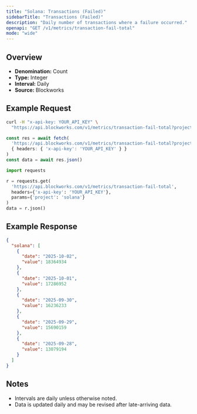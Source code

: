 ```yaml
---
title: "Solana: Transactions (Failed)"
sidebarTitle: "Transactions (Failed)"
description: "Daily number of transactions where a failure occurred."
openapi: "GET /v1/metrics/transaction-fail-total"
mode: "wide"
---
```


## Overview

- **Denomination:** Count
- **Type:** Integer
- **Interval:** Daily
- **Source:** Blockworks

## Example Request

<CodeGroup>

```bash cURL
curl -H "x-api-key: YOUR_API_KEY" \
  "https://api.blockworks.com/v1/metrics/transaction-fail-total?project=solana"
```

```typescript TypeScript
const res = await fetch(
  'https://api.blockworks.com/v1/metrics/transaction-fail-total?project=solana',
  { headers: { 'x-api-key': 'YOUR_API_KEY' } }
)
const data = await res.json()
```

```python Python
import requests

r = requests.get(
  'https://api.blockworks.com/v1/metrics/transaction-fail-total',
  headers={'x-api-key': 'YOUR_API_KEY'},
  params={'project': 'solana'}
)
data = r.json()
```

</CodeGroup>

## Example Response

```json
{
  "solana": [
    {
      "date": "2025-10-02",
      "value": 18364934
    },
    {
      "date": "2025-10-01",
      "value": 17286952
    },
    {
      "date": "2025-09-30",
      "value": 16236233
    },
    {
      "date": "2025-09-29",
      "value": 15690159
    },
    {
      "date": "2025-09-28",
      "value": 13079194
    }
  ]
}
```

## Notes
- Intervals are daily unless otherwise noted.
- Data is updated daily and may be revised after late-arriving data.